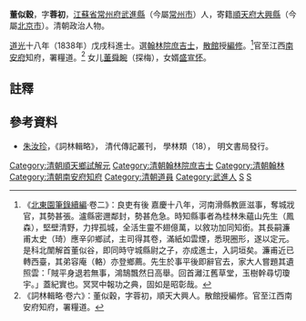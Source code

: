 '''董似穀'''，字'''蓉初'''，[[江蘇省|江蘇省]][[常州府|常州府]][[武進縣|武進縣]]（今屬[[常州市|常州市]]）人，寄籍[[順天府|順天府]][[大兴县_(金朝)|大興縣]]（今屬[[北京市|北京市]]）。清朝政治人物。

[[道光|道光]]十八年（1838年）戊戌科進士。選[[翰林院|翰林院]][[庶吉士|庶吉士]]，[[散館|散館]]授[[編修|編修]]。<ref>《[[s:北東園筆錄續編|北東園筆錄續編]]·卷二》：良吏有後 嘉慶十八年，河南滑縣教匪滋事，奪城戕官，其勢甚張。瀘縣密邇鄰封，勢甚危急。時知縣事者為桂林朱蘊山先生（鳳森），堅壁清野，力捍孤城，全活生靈不翅億萬，以敘功加同知銜。其長嗣濂甫太史（琦）應辛卯鄉試，主司得其卷，滿紙如雲煙，悉現圈形，遂以定元。是科北闈解首董似谷，即同時守城縣尉之子，亦成進士，入詞垣矣。濂甫近已轉西臺，其弟容庵（輅）亦登鄉薦。先生於事平後即辭官去，家大人嘗題其遺照雲：「賊平身退若無事，鴻鵠飄然日高舉。回首灕江舊草堂，玉樹幹尋切瓊宇。」蓋紀實也。冥冥中報功之典，固如是昭彰哉。</ref>官至江西[[南安府|南安府]]知府，署糧道。<ref>《詞林輯略·卷六》：董似穀，字蓉初，順天大興人。散館授編修。官至江西南安府知府，署糧道。</ref> 女儿[[董舜畹|董舜畹]]（探梅），女婿[[盛宣怀|盛宣怀]]。

==註釋==
{{reflist}}

== 參考資料 ==
*[[朱汝珍|朱汝珍]]，《詞林輯略》， 清代傳記叢刊， 學林類（18）， 明文書局發行。

{{清朝官员小作品}}
{{道光十八年戊戌科殿試金榜}}
{{武進前街董氏}}
{{DEFAULTSORT:Dong董}}
[[Category:清朝順天鄉試解元|Category:清朝順天鄉試解元]]
[[Category:清朝翰林院庶吉士|Category:清朝翰林院庶吉士]]
[[Category:清朝翰林|Category:清朝翰林]]
[[Category:清朝南安府知府|Category:清朝南安府知府]]
[[Category:清朝道員|Category:清朝道員]]
[[Category:武進人|Category:武進人]]
[[Category:武進前街董氏|S]]
[[Category:董姓|S]]